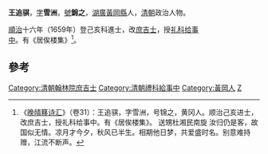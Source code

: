 '''王追骐'''，[[表字|字]]'''雪洲'''，[[號|號]]'''錦之'''，[[湖廣|湖廣]][[黃岡縣|黃岡縣]]人，[[清朝|清朝]]政治人物。

[[順治|順治]]十六年（1659年）登己亥科進士，改[[庶吉士|庶吉士]]，授[[礼科|礼科]][[给事中|给事中]]。有《居俟楼集》<ref>《[[晚晴簃诗汇|晚晴簃诗汇]]》（卷31）：王追骐，字雪洲，号锦之，黄冈人。顺治己亥进士，改庶吉士，授礼科给事中。有《居俟楼集》。 送甥杜湘民南旋 汝归仍是客，故国似无情。凉月才今夕，秋风已半生。相期他日梦，共爱盛时名。别意难持赠，江流不断声。</ref>。

==參考==
{{reflist}}
{{清朝人物小作品}}
{{順治十六年己亥科殿試金榜}}
{{DEFAULTSORT:Wang王}}
[[Category:清朝翰林院庶吉士|Category:清朝翰林院庶吉士]]
[[Category:清朝禮科給事中|Category:清朝禮科給事中]]
[[Category:黃岡人|Category:黃岡人]]
[[Category:王姓|Z]]